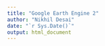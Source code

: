 ```yaml
---
title: "Google Earth Engine 2"
author: "Nikhil Desai"
date: "`r Sys.Date()`"
output: html_document
---
```


